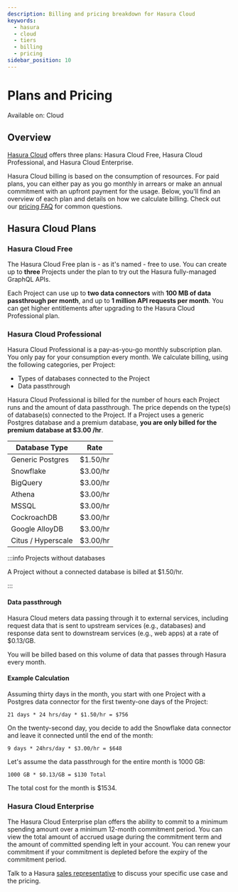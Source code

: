 ```yaml
---
description: Billing and pricing breakdown for Hasura Cloud
keywords:
  - hasura
  - cloud
  - tiers
  - billing
  - pricing
sidebar_position: 10
---
```


# Plans and Pricing

<div className="badge badge--primary heading-badge">Available on: Cloud</div>

## Overview

[Hasura Cloud](https://cloud.hasura.io) offers three plans: Hasura Cloud Free, Hasura Cloud Professional, and Hasura
Cloud Enterprise.

Hasura Cloud billing is based on the consumption of resources. For paid plans, you can either pay as you go monthly in
arrears or make an annual commitment with an upfront payment for the usage. Below, you'll find an overview of each plan
and details on how we calculate billing. Check out our [pricing FAQ](https://hasura.io/pricing#faq) for common
questions.

## Hasura Cloud Plans

### Hasura Cloud Free

The Hasura Cloud Free plan is - as it's named - free to use. You can create up to **three** Projects under the plan to
try out the Hasura fully-managed GraphQL APIs.

Each Project can use up to **two data connectors** with **100 MB of data passthrough per month**, and up to **1 million
API requests per month**. You can get higher entitlements after upgrading to the Hasura Cloud Professional plan.

### Hasura Cloud Professional

Hasura Cloud Professional is a pay-as-you-go monthly subscription plan. You only pay for your consumption every month.
We calculate billing, using the following categories, per Project:

- Types of databases connected to the Project
- Data passthrough

Hasura Cloud Professional is billed for the number of hours each Project runs and the amount of data passthrough. The
price depends on the type(s) of database(s) connected to the Project. If a Project uses a generic Postgres database and
a premium database, **you are only billed for the premium database at $3.00 /hr**.

| Database Type      | Rate     |
| ------------------ | -------- |
| Generic Postgres   | $1.50/hr |
| Snowflake          | $3.00/hr |
| BigQuery           | $3.00/hr |
| Athena             | $3.00/hr |
| MSSQL              | $3.00/hr |
| CockroachDB        | $3.00/hr |
| Google AlloyDB     | $3.00/hr |
| Citus / Hyperscale | $3.00/hr |

:::info Projects without databases

A Project without a connected database is billed at $1.50/hr.

:::

#### Data passthrough

Hasura Cloud meters data passing through it to external services, including request data that is sent to upstream
services (e.g., databases) and response data sent to downstream services (e.g., web apps) at a rate of $0.13/GB.

You will be billed based on this volume of data that passes through Hasura every month.

#### Example Calculation

Assuming thirty days in the month, you start with one Project with a Postgres data connector for the first twenty-one
days of the Project:

`21 days * 24 hrs/day * $1.50/hr = $756`

On the twenty-second day, you decide to add the Snowflake data connector and leave it connected until the end of the
month:

`9 days * 24hrs/day * $3.00/hr = $648`

Let's assume the data passthrough for the entire month is 1000 GB:

`1000 GB * $0.13/GB = $130 Total`

The total cost for the month is $1534.

### Hasura Cloud Enterprise

The Hasura Cloud Enterprise plan offers the ability to commit to a minimum spending amount over a minimum 12-month
commitment period. You can view the total amount of accrued usage during the commitment term and the amount of committed
spending left in your account. You can renew your commitment if your commitment is depleted before the expiry of the
commitment period.

Talk to a Hasura [sales representative](mailto:sales@hasura.io) to discuss your specific use case and the pricing.
